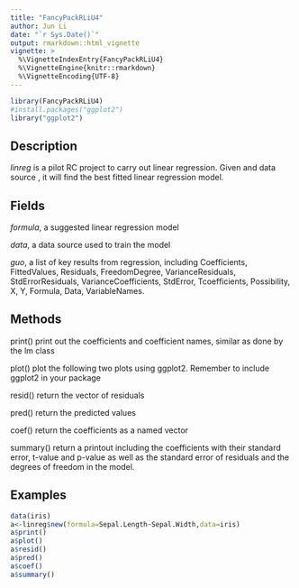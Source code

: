 ```yaml
---
title: "FancyPackRLiU4"
author: Jun Li
date: "`r Sys.Date()`"
output: rmarkdown::html_vignette
vignette: >
  %\VignetteIndexEntry{FancyPackRLiU4}
  %\VignetteEngine{knitr::rmarkdown}
  %\VignetteEncoding{UTF-8}
---
```


```r
library(FancyPackRLiU4)
#install.packages("ggplot2")
library("ggplot2")
```

## Description
*linreg* is a pilot RC project to carry out linear regression. Given \code{formula} and data source \code{data}, it will find the best fitted linear regression model.

## Fields
*formula*, a suggested linear regression model

*data*, a data source used to train the model

*guo*, a list of key results from regression, including Coefficients, FittedValues, Residuals, FreedomDegree, VarianceResiduals, StdErrorResiduals, VarianceCoefficients, StdError, Tcoefficients, Possibility, X, Y, Formula, Data, VariableNames.

## Methods
print() print out the coefficients and coefficient names, similar as done by the lm class

plot() plot the following two plots using ggplot2. Remember to include ggplot2 in your package

resid() return the vector of residuals

pred() return the predicted values

coef() return the coefficients as a named vector

summary() return a printout including the coefficients with their standard error, t-value and p-value as well as the standard error of  residuals and the degrees of freedom in the model.


## Examples
```r
data(iris)
a<-linreg$new(formula=Sepal.Length~Sepal.Width,data=iris)
a$print()          
a$plot()
a$resid()
a$pred()
a$coef()
a$summary()
```
